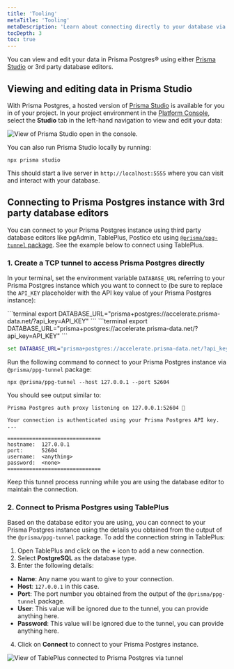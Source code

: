 ```yaml
---
title: 'Tooling'
metaTitle: 'Tooling'
metaDescription: 'Learn about connecting directly to your database via TCP tunnel'
tocDepth: 3
toc: true
---
```


You can view and edit your data in Prisma Postgres® using either [Prisma Studio](/orm/tools/prisma-studio) or 3rd party database editors.

## Viewing and editing data in Prisma Studio

With Prisma Postgres, a hosted version of [Prisma Studio](/orm/tools/prisma-studio) is available for you in of your project. In your project environment in the [Platform Console](https://console.prisma.io/), select the **Studio** tab in the left-hand navigation to view and edit your data:

![View of Prisma Studio open in the console.](/img/ppg-studio.png)

You can also run Prisma Studio locally by running:

```terminal
npx prisma studio
```

This should start a live server in `http://localhost:5555` where you can visit and interact with your database.

## Connecting to Prisma Postgres instance with 3rd party database editors

You can connect to your Prisma Postgres instance using third party database editors like pgAdmin, TablePlus, Postico etc using [`@prisma/ppg-tunnel` package](https://www.npmjs.com/package/@prisma/ppg-tunnel). See the example below to connect using TablePlus.

### 1. Create a TCP tunnel to access Prisma Postgres directly

In your terminal, set the environment variable `DATABASE_URL` referring to your Prisma Postgres instance which you want to connect to (be sure to replace the `API_KEY` placeholder with the API key value of your Prisma Postgres instance):

<TabbedContent code>

<TabItem value="macOS">
```terminal
export DATABASE_URL="prisma+postgres://accelerate.prisma-data.net/?api_key=API_KEY"
```
</TabItem>

<TabItem value="Linux">
```terminal
export DATABASE_URL="prisma+postgres://accelerate.prisma-data.net/?api_key=API_KEY"
```
</TabItem>

<TabItem value="Windows">

```cmd
set DATABASE_URL="prisma+postgres://accelerate.prisma-data.net/?api_key=API_KEY"
```
</TabItem>

</TabbedContent>

Run the following command to connect to your Prisma Postgres instance via `@prisma/ppg-tunnel` package:

```terminal
npx @prisma/ppg-tunnel --host 127.0.0.1 --port 52604
```

You should see output similar to:

```no-copy
Prisma Postgres auth proxy listening on 127.0.0.1:52604 🚀

Your connection is authenticated using your Prisma Postgres API key.
...

==============================
hostname:  127.0.0.1
port:      52604
username:  <anything>
password:  <none>
==============================
```

Keep this tunnel process running while you are using the database editor to maintain the connection.

### 2. Connect to Prisma Postgres using TablePlus

Based on the database editor you are using, you can connect to your Prisma Postgres instance using the details you obtained from the output of the `@prisma/ppg-tunnel` package. To add the connection string in TablePlus:

1. Open TablePlus and click on the **+** icon to add a new connection.
2. Select **PostgreSQL** as the database type.
3. Enter the following details:
  - **Name**: Any name you want to give to your connection.
  - **Host**: `127.0.0.1` in this case. 
  - **Port**: The port number you obtained from the output of the `@prisma/ppg-tunnel` package.
  - **User**: This value will be ignored due to the tunnel, you can provide anything here.
  - **Password**:  This value will be ignored due to the tunnel, you can provide anything here.
4. Click on **Connect** to connect to your Prisma Postgres instance.

![View of TablePlus connected to Prisma Postgres via tunnel](/img/ppg-tableplus.png)